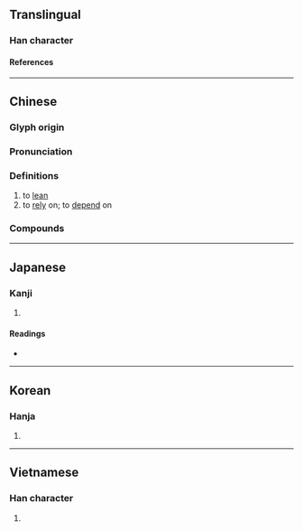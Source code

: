 {{also|徛}}
{{character info/new}}
==Translingual==

===Han character===
{{Han char|rn=9|rad=人|as=08|sn=10|four=24221|canj=OKMR|ids=⿰亻奇}}

====References====
{{Han ref|kx=0108.050|dkj=00776|dj=0230.010|hdz=10173.010|uh=501A}}

----

==Chinese==
{{zh-forms}}

===Glyph origin===
{{Han etym}}

===Pronunciation===
{{zh-pron
|m=yǐ
|c=ji2
|mn=óa/í
|mn_note=óa - vernacular; í - literary
|mc=y
|oc=y
|ma=
|cat=v
}}

===Definitions===
{{zh-hanzi}}

# to [[lean]]
# to [[rely]] on; to [[depend]] on

===Compounds===
{{zh-der|倚靠|倚伏|倚勢|倚扉而望|倚重|倚多為勝|倚傍|倚老賣老|倚草附木|倚馬可待|倚翠|倚門之娼|倚馬千言|倚財仗勢|倚閭|倚聲|倚托|倚薄|倚門|偎倚|倚門賣笑|倚兒不當|倚賴|倚勢挾權|偎紅倚翠|徙倚|倚廬|倚歌|不偏不倚|偎香倚玉|倚杖|倚賴性|倚官仗勢|倚門佇望|倚仗|倚恃|倚負|中立不倚|倚官託勢|倚門倚閭|倚門賣俏|倚玉偎香|偏倚|倚閭之望|倚門傍戶|倚翠偎紅|倚瑟|倚強欺弱|倚強凌弱|倚富欺貧|倚天|無偏無倚|挾貴倚勢|相倚為命|禍福倚伏|憑倚|禍福相倚|拔地倚天|松蘿共倚|相倚為彊|狼狽相倚|泰山可倚|毗倚|挾權倚勢|蒹葭倚玉|跛倚}}

{{zh-cat|Intermediate}}

----

==Japanese==

===Kanji===
{{ja-kanji|grade=|rs=人08}}

# {{rfdef|ja|sort=人08}}

====Readings====
* {{ja-readings|on=[[い]] (i), [[き]] (ki)|kun=[[よる]] (yoru), [[たのむ]] (tanomu)}}

----

==Korean==

===Hanja===
{{ko-hanja|hangeul=[[의]], [[기]]|rv=ui, gi|mr=ŭi, ki}}

# {{rfdef|ko|sort=人08}}

----

==Vietnamese==

===Han character===
{{vi-hantu|[[ỷ]], [[ấy]]|rs=人08}}

# {{rfdef|vi}}